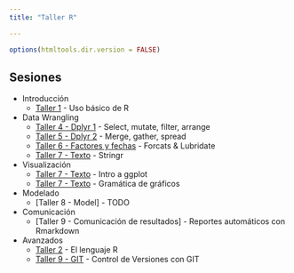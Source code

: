 ```yaml
---
title: "Taller R"

---
```


```r
options(htmltools.dir.version = FALSE)
```


## Sesiones
  * Introducción
    + [Taller 1](https://intro-r--taller-r.netlify.com/) - Uso básico de R
  * Data Wrangling
    + [Taller 4 - Dplyr 1](https://data-wrangling--taller-r.netlify.com) - Select, mutate, filter, arrange
    + [Taller 5 - Dplyr 2](https://data-wrangling-2--taller-r.netlify.com) - Merge, gather, spread
    + [Taller 6 - Factores y fechas](https://factors_dates--taller-r.netlify.com) - Forcats & Lubridate
    + [Taller 7 - Texto](https://texto--taller-r.netlify.com) - Stringr
  * Visualización
    + [Taller 7 - Texto ](https://data-vis--taller-r.netlify.com) - Intro a ggplot
    + [Taller 7 - Texto ](https://data-vis--taller-r.netlify.com) - Gramática de gráficos
  * Modelado
    + [Taller 8 - Model] - TODO
  * Comunicación
    + [Taller 9 - Comunicación de resultados] - Reportes automáticos con Rmarkdown 
  * Avanzados
    + [Taller 2](http://rpubs.com/rlabuonora/rlang) - El lenguaje R
    + [Taller 9 - GIT ](http://rpubs.com/rlabuonora/git) - Control de Versiones con GIT
    

